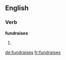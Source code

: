 ==English==

===Verb===
'''fundraises'''

# {{third-person singular of|[[fundraise]]}}

[[de:fundraises]]
[[fr:fundraises]]